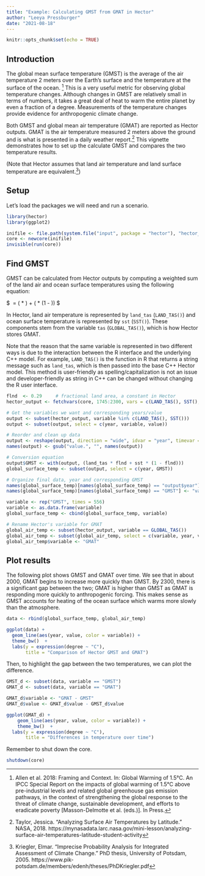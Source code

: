 ```yaml
---
title: "Example: Calculating GMST from GMAT in Hector"
author: "Leeya Pressburger"
date: "2021-08-18"
---
```


```r
knitr::opts_chunk$set(echo = TRUE)
```

## Introduction

The global mean surface temperature (GMST) is the average of the air temperature
2 meters over the Earth's surface and the temperature at the surface of the ocean.
^[Allen et al. 2018: Framing and Context. In: Global Warming of 1.5°C. An IPCC
Special Report on the impacts of global warming of 1.5°C above pre-industrial
levels and related global greenhouse gas emission pathways, in the context of
strengthening the global response to the threat of climate change, sustainable
development, and efforts to eradicate poverty [Masson-Delmotte et al. (eds.)].
In Press.] This is a very useful metric for observing global temperature changes.
Although changes in GMST are relatively small in terms of numbers, it takes a
great deal of heat to warm the entire planet by even a fraction of a degree.
Measurements of the temperature changes provide evidence for anthropogenic climate change.

Both GMST and global mean air temperature (GMAT) are reported as Hector outputs.
GMAT is the air temperature measured 2 meters above the ground and is what is
presented in a daily weather report.^[Taylor, Jessica. "Analyzing Surface Air
Temperatures by Latitude." NASA, 2018. https://mynasadata.larc.nasa.gov/mini-lesson/analyzing-surface-air-temperatures-latitude-student-activity]
This vignette demonstrates how to set up the calculate GMST and compares the two temperature results. 

(Note that Hector assumes that land air temperature and land surface temperature
are equivalent.^[Kriegler, Elmar. "Imprecise Probability Analysis
for Integrated Assessment of Climate Change." PhD thesis, University of Potsdam, 2005. https://www.pik-potsdam.de/members/edenh/theses/PhDKriegler.pdf])

## Setup

Let's load the packages we will need and run a scenario.

``` r
library(hector)
library(ggplot2)

inifile <- file.path(system.file("input", package = "hector"), "hector_ssp245.ini")
core <- newcore(inifile)
invisible(run(core))
```

## Find GMST

GMST can be calculated from Hector outputs by computing a weighted sum of the
land air and ocean surface temperatures using the following equation:

$\ \text{GMST} = (\text{land air temperature} * \text{fractional land area}) + (\text{ocean surface temperature} * (1 - \text{fractional land area})) $

In Hector, land air temperature is represented by `land_tas` (`LAND_TAS()`) and
ocean surface temperature is represented by `sst` (`SST()`). These components stem
from the variable `tas` (`GLOBAL_TAS()`), which is how Hector stores GMAT.

Note that the reason that the same variable is represented in two different ways is
due to the interaction between the R interface and the underlying C++ model. For
example, `LAND_TAS()` is the function in R that returns a string message such as
`land_tas`, which is then passed into the base C++ Hector model. This method is
user-friendly as spelling/capitalization is not an issue and developer-friendly
as string in C++ can be changed without changing the R user interface.

``` r
flnd  <- 0.29     # fractional land area, a constant in Hector
hector_output <- fetchvars(core, 1745:2300, vars = c(LAND_TAS(), SST(), GLOBAL_TAS()))

# Get the variables we want and corresponding years/value
output <- subset(hector_output, variable %in% c(LAND_TAS(), SST()))
output <- subset(output, select = c(year, variable, value))

# Reorder and clean up data
output <- reshape(output, direction = "wide", idvar = "year", timevar = "variable")
names(output) <- gsub("value.", "", names(output))

# Conversion equation
output$GMST <- with(output, (land_tas * flnd + sst * (1 - flnd)))
global_surface_temp <- subset(output, select = c(year, GMST))

# Organize final data, year and corresponding GMST
names(global_surface_temp)[names(global_surface_temp) == "output$year"] <- "year"
names(global_surface_temp)[names(global_surface_temp) == "GMST"] <- "value"

variable <- rep("GMST", times = 556)
variable <- as.data.frame(variable)
global_surface_temp <- cbind(global_surface_temp, variable)

# Rename Hector's variable for GMAT
global_air_temp <- subset(hector_output, variable == GLOBAL_TAS())
global_air_temp <- subset(global_air_temp, select = c(variable, year, value))
global_air_temp$variable <- "GMAT"
```

## Plot results

The following plot shows GMST and GMAT over time. We see that in about 2000, GMAT
begins to increase more quickly than GMST. By 2300, there is a significant gap
between the two; GMAT is higher than GMST as GMAT is responding more quickly to
anthropogenic forcing. This makes sense as GMST accounts for heating of the ocean
surface which warms more slowly than the atmosphere.

``` r

data <- rbind(global_surface_temp, global_air_temp)

ggplot(data) +
  geom_line(aes(year, value, color = variable)) +
  theme_bw()  +
  labs(y = expression(degree ~ "C"),
       title = "Comparison of Hector GMST and GMAT")
```

Then, to highlight the gap between the two temperatures, we can plot the difference.

``` r

GMST_d <- subset(data, variable == "GMST")
GMAT_d <- subset(data, variable == "GMAT")

GMAT_d$variable <- "GMAT - GMST"
GMAT_d$value <- GMAT_d$value - GMST_d$value

ggplot(GMAT_d) +
    geom_line(aes(year, value, color = variable)) +
    theme_bw()  +
  labs(y = expression(degree ~ "C"),
       title = "Differences in temperature over time")

```


Remember to shut down the core.

``` r
shutdown(core)
```
